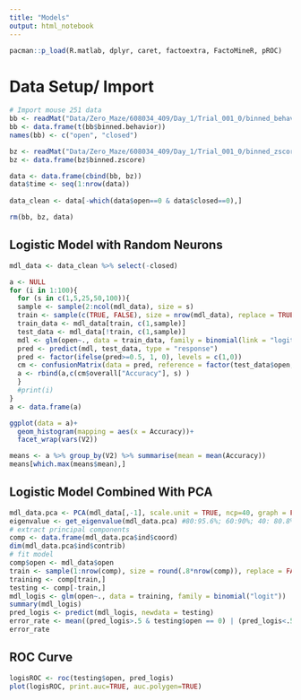 ```yaml
---
title: "Models"
output: html_notebook
---
```

```r
pacman::p_load(R.matlab, dplyr, caret, factoextra, FactoMineR, pROC)
```

# Data Setup/ Import
```r
# Import mouse 251 data
bb <- readMat("Data/Zero_Maze/608034_409/Day_1/Trial_001_0/binned_behavior.mat")
bb <- data.frame(t(bb$binned.behavior))
names(bb) <- c("open", "closed")

bz <- readMat("Data/Zero_Maze/608034_409/Day_1/Trial_001_0/binned_zscore.mat")
bz <- data.frame(bz$binned.zscore)

data <- data.frame(cbind(bb, bz))
data$time <- seq(1:nrow(data))
  
data_clean <- data[-which(data$open==0 & data$closed==0),]

rm(bb, bz, data)
```

## Logistic Model with Random Neurons
```r

mdl_data <- data_clean %>% select(-closed)

a <- NULL
for (i in 1:100){
  for (s in c(1,5,25,50,100)){
  sample <- sample(2:ncol(mdl_data), size = s)
  train <- sample(c(TRUE, FALSE), size = nrow(mdl_data), replace = TRUE)
  train_data <- mdl_data[train, c(1,sample)]
  test_data <- mdl_data[!train, c(1,sample)]
  mdl <- glm(open~., data = train_data, family = binomial(link = "logit"))
  pred <- predict(mdl, test_data, type = "response") 
  pred <- factor(ifelse(pred>=0.5, 1, 0), levels = c(1,0))
  cm <- confusionMatrix(data = pred, reference = factor(test_data$open, levels = c(1,0)))
  a <- rbind(a,c(cm$overall["Accuracy"], s) )
  }
  #print(i)
}
a <- data.frame(a)

ggplot(data = a)+
  geom_histogram(mapping = aes(x = Accuracy))+
  facet_wrap(vars(V2))

means <- a %>% group_by(V2) %>% summarise(mean = mean(Accuracy)) 
means[which.max(means$mean),]
```

## Logistic Model Combined With PCA
```r
mdl_data.pca <- PCA(mdl_data[,-1], scale.unit = TRUE, ncp=40, graph = FALSE)
eigenvalue <- get_eigenvalue(mdl_data.pca) #80:95.6%; 60:90%; 40: 80.8%
# extract principal components
comp <- data.frame(mdl_data.pca$ind$coord)
dim(mdl_data.pca$ind$contrib)
# fit model
comp$open <- mdl_data$open
train <- sample(1:nrow(comp), size = round(.8*nrow(comp)), replace = FALSE)
training <- comp[train,]
testing <- comp[-train,]
mdl_logis <- glm(open~., data = training, family = binomial("logit"))
summary(mdl_logis)
pred_logis <- predict(mdl_logis, newdata = testing)
error_rate <- mean((pred_logis>.5 & testing$open == 0) | (pred_logis<.5 & testing$open == 1))
error_rate
```

## ROC Curve
```r
logisROC <- roc(testing$open, pred_logis)
plot(logisROC, print.auc=TRUE, auc.polygen=TRUE)
```

